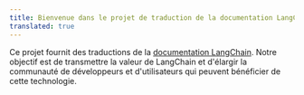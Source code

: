 ```yaml
---
title: Bienvenue dans le projet de traduction de la documentation LangChain
translated: true
---
```


Ce projet fournit des traductions de la [documentation LangChain](https://python.langchain.com/). Notre objectif est de transmettre la valeur de LangChain et d'élargir la communauté de développeurs et d'utilisateurs qui peuvent bénéficier de cette technologie.
